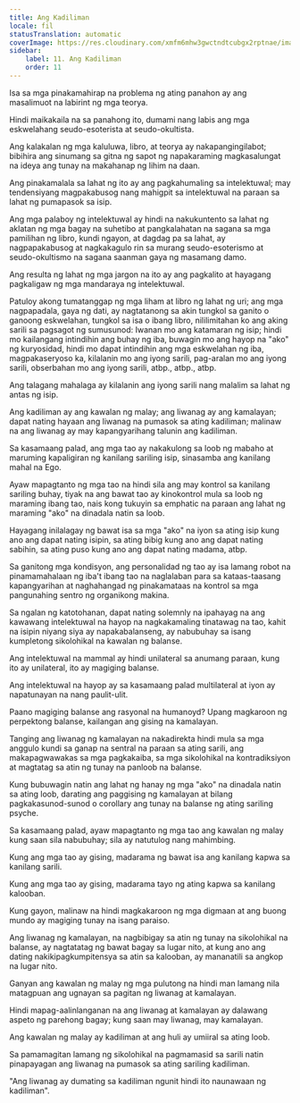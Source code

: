 ```yaml
---
title: Ang Kadiliman
locale: fil
statusTranslation: automatic
coverImage: https://res.cloudinary.com/xmfm6mhw3gwctndtcubgx2rptnae/image/upload/v1741354419/small_cover_la_gran_rebelion_28716e29d2.webp
sidebar:
    label: 11. Ang Kadiliman
    order: 11
---
```

Isa sa mga pinakamahirap na problema ng ating panahon ay ang masalimuot na labirint ng mga teorya.

Hindi maikakaila na sa panahong ito, dumami nang labis ang mga eskwelahang seudo-esoterista at seudo-okultista.

Ang kalakalan ng mga kaluluwa, libro, at teorya ay nakapangingilabot; bibihira ang sinumang sa gitna ng sapot ng napakaraming magkasalungat na ideya ang tunay na makahanap ng lihim na daan.

Ang pinakamalala sa lahat ng ito ay ang pagkahumaling sa intelektuwal; may tendensiyang magpakabusog nang mahigpit sa intelektuwal na paraan sa lahat ng pumapasok sa isip.

Ang mga palaboy ng intelektuwal ay hindi na nakukuntento sa lahat ng aklatan ng mga bagay na suhetibo at pangkalahatan na sagana sa mga pamilihan ng libro, kundi ngayon, at dagdag pa sa lahat, ay nagpapakabusog at nagkakagulo rin sa murang seudo-esoterismo at seudo-okultismo na sagana saanman gaya ng masamang damo.

Ang resulta ng lahat ng mga jargon na ito ay ang pagkalito at hayagang pagkaligaw ng mga mandaraya ng intelektuwal.

Patuloy akong tumatanggap ng mga liham at libro ng lahat ng uri; ang mga nagpapadala, gaya ng dati, ay nagtatanong sa akin tungkol sa ganito o ganoong eskwelahan, tungkol sa isa o ibang libro, nililimitahan ko ang aking sarili sa pagsagot ng sumusunod: Iwanan mo ang katamaran ng isip; hindi mo kailangang intindihin ang buhay ng iba, buwagin mo ang hayop na "ako" ng kuryosidad, hindi mo dapat intindihin ang mga eskwelahan ng iba, magpakaseryoso ka, kilalanin mo ang iyong sarili, pag-aralan mo ang iyong sarili, obserbahan mo ang iyong sarili, atbp., atbp., atbp.

Ang talagang mahalaga ay kilalanin ang iyong sarili nang malalim sa lahat ng antas ng isip.

Ang kadiliman ay ang kawalan ng malay; ang liwanag ay ang kamalayan; dapat nating hayaan ang liwanag na pumasok sa ating kadiliman; malinaw na ang liwanag ay may kapangyarihang talunin ang kadiliman.

Sa kasamaang palad, ang mga tao ay nakakulong sa loob ng mabaho at maruming kapaligiran ng kanilang sariling isip, sinasamba ang kanilang mahal na Ego.

Ayaw mapagtanto ng mga tao na hindi sila ang may kontrol sa kanilang sariling buhay, tiyak na ang bawat tao ay kinokontrol mula sa loob ng maraming ibang tao, nais kong tukuyin sa emphatic na paraan ang lahat ng maraming "ako" na dinadala natin sa loob.

Hayagang inilalagay ng bawat isa sa mga "ako" na iyon sa ating isip kung ano ang dapat nating isipin, sa ating bibig kung ano ang dapat nating sabihin, sa ating puso kung ano ang dapat nating madama, atbp.

Sa ganitong mga kondisyon, ang personalidad ng tao ay isa lamang robot na pinamamahalaan ng iba't ibang tao na naglalaban para sa kataas-taasang kapangyarihan at naghahangad ng pinakamataas na kontrol sa mga pangunahing sentro ng organikong makina.

Sa ngalan ng katotohanan, dapat nating solemnly na ipahayag na ang kawawang intelektuwal na hayop na nagkakamaling tinatawag na tao, kahit na isipin niyang siya ay napakabalanseng, ay nabubuhay sa isang kumpletong sikolohikal na kawalan ng balanse.

Ang intelektuwal na mammal ay hindi unilateral sa anumang paraan, kung ito ay unilateral, ito ay magiging balanse.

Ang intelektuwal na hayop ay sa kasamaang palad multilateral at iyon ay napatunayan na nang paulit-ulit.

Paano magiging balanse ang rasyonal na humanoyd? Upang magkaroon ng perpektong balanse, kailangan ang gising na kamalayan.

Tanging ang liwanag ng kamalayan na nakadirekta hindi mula sa mga anggulo kundi sa ganap na sentral na paraan sa ating sarili, ang makapagwawakas sa mga pagkakaiba, sa mga sikolohikal na kontradiksiyon at magtatag sa atin ng tunay na panloob na balanse.

Kung bubuwagin natin ang lahat ng hanay ng mga "ako" na dinadala natin sa ating loob, darating ang paggising ng kamalayan at bilang pagkakasunod-sunod o corollary ang tunay na balanse ng ating sariling psyche.

Sa kasamaang palad, ayaw mapagtanto ng mga tao ang kawalan ng malay kung saan sila nabubuhay; sila ay natutulog nang mahimbing.

Kung ang mga tao ay gising, madarama ng bawat isa ang kanilang kapwa sa kanilang sarili.

Kung ang mga tao ay gising, madarama tayo ng ating kapwa sa kanilang kalooban.

Kung gayon, malinaw na hindi magkakaroon ng mga digmaan at ang buong mundo ay magiging tunay na isang paraiso.

Ang liwanag ng kamalayan, na nagbibigay sa atin ng tunay na sikolohikal na balanse, ay nagtatatag ng bawat bagay sa lugar nito, at kung ano ang dating nakikipagkumpitensya sa atin sa kalooban, ay mananatili sa angkop na lugar nito.

Ganyan ang kawalan ng malay ng mga pulutong na hindi man lamang nila matagpuan ang ugnayan sa pagitan ng liwanag at kamalayan.

Hindi mapag-aalinlanganan na ang liwanag at kamalayan ay dalawang aspeto ng parehong bagay; kung saan may liwanag, may kamalayan.

Ang kawalan ng malay ay kadiliman at ang huli ay umiiral sa ating loob.

Sa pamamagitan lamang ng sikolohikal na pagmamasid sa sarili natin pinapayagan ang liwanag na pumasok sa ating sariling kadiliman.

"Ang liwanag ay dumating sa kadiliman ngunit hindi ito naunawaan ng kadiliman".

